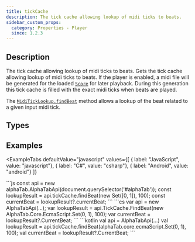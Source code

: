 ```yaml
---
title: tickCache
description: The tick cache allowing lookup of midi ticks to beats.
sidebar_custom_props:
  category: Properties - Player
  since: 1.2.3
---
```


<SinceBadge since="1.2.3" />


## Description
The tick cache allowing lookup of midi ticks to beats. Gets the tick cache allowing lookup of midi ticks to beats. If the player is enabled, a midi file will be generated
for the loaded [`Score`](/docs/reference/plain/score.mdx) for later playback. During this generation this tick cache is filled with the
exact midi ticks when beats are played.

The [`MidiTickLookup.findBeat`](/docs/reference/plain/miditicklookup.mdx#findbeat) method allows a lookup of the beat related to a given input midi tick.

<PropertyDescription />

## Types

<TypeTable>
    <TypeRow type="js" name="alphaTab.midi.MidiTickLookup?" />
    <TypeRow type="net" name="AlphaTab.Midi.MidiTickLookup?" />
    <TypeRow type="android" name="alphaTab.midi.MidiTickLookup?" />
</TypeTable>

## Examples


<ExampleTabs
    defaultValue="javascript"
    values={[
      { label: "JavaScript", value: "javascript"},
      { label: "C#", value: "csharp"},
      { label: "Android", value: "android"}
    ]}
>
<ExampleTabItem value="javascript">
```js
const api = new alphaTab.AlphaTabApi(document.querySelector('#alphaTab'));
const lookupResult = api.tickCache.findBeat(new Set([0, 1]), 100);
const currentBeat = lookupResult?.currentBeat;
```
</ExampleTabItem>
<ExampleTabItem value="csharp">
```cs
var api = new AlphaTabApi<MyControl>(...);
var lookupResult = api.TickCache.FindBeat(new AlphaTab.Core.EcmaScript.Set(0, 1), 100);
var currentBeat = lookupResult?.CurrentBeat;
```
</ExampleTabItem>
<ExampleTabItem value="android">
```kotlin
val api = AlphaTabApi<MyControl>(...)
val lookupResult = api.tickCache.findBeat(alphaTab.core.ecmaScript.Set(0, 1), 100);
val currentBeat = lookupResult?.CurrentBeat;
```
</ExampleTabItem>
</ExampleTabs>
